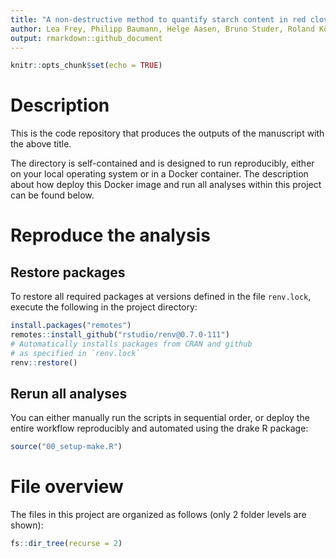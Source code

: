 ```yaml
---
title: "A non-destructive method to quantify starch content in red clover"
author: Lea Frey, Philipp Baumann, Helge Aasen, Bruno Studer, Roland Kölliker
output: rmarkdown::github_document
---
```


```r
knitr::opts_chunk$set(echo = TRUE)
```

# Description

This is the code repository that produces the outputs of the manuscript with the above title.

The directory is self-contained and is designed to run reproducibly, either on your local operating system or in a Docker container. The description about how deploy this Docker image and run all analyses within this project can be found below.

# Reproduce the analysis

## Restore packages

To restore all required packages at versions defined in the file `renv.lock`, execute the following in the project directory:

```r
install.packages("remotes")
remotes::install_github("rstudio/renv@0.7.0-111")
# Automatically installs packages from CRAN and github 
# as specified in `renv.lock`
renv::restore()
```

## Rerun all analyses

You can either manually run the scripts in sequential order, or deploy the entire workflow reproducibly and automated using the drake R package:

```r
source("00_setup-make.R")
```


# File overview

The files in this project are organized as follows (only 2 folder levels are shown):

```r
fs::dir_tree(recurse = 2)
```

